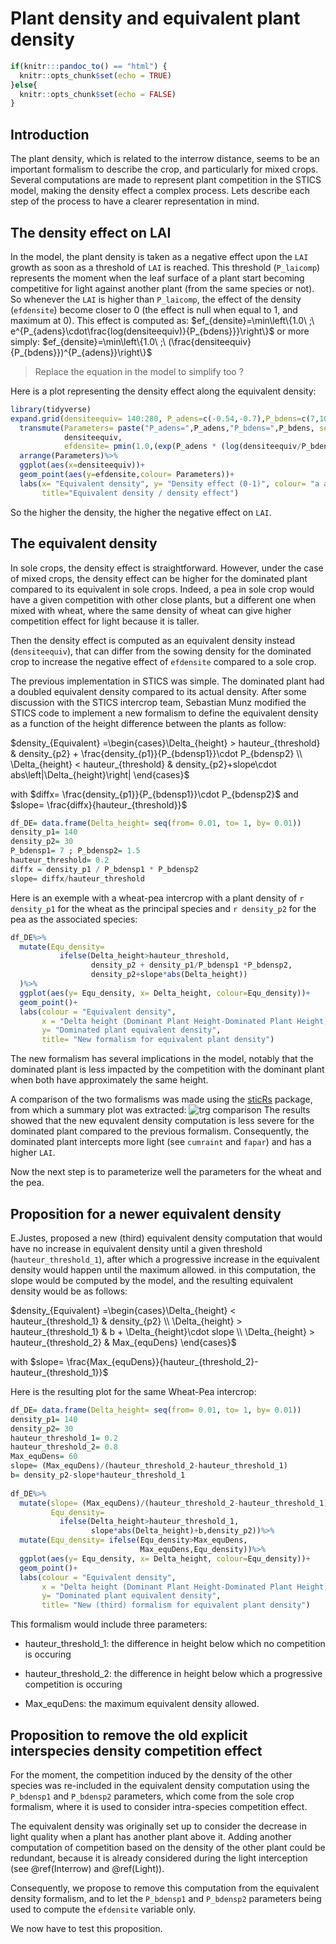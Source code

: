 # Plant density and equivalent plant density {#plantdensity}

```r
if(knitr:::pandoc_to() == "html") {
  knitr::opts_chunk$set(echo = TRUE)
}else{
  knitr::opts_chunk$set(echo = FALSE)
}
```

## Introduction

The plant density, which is related to the interrow distance, seems to be an important formalism to describe the crop, and particularly for mixed crops. Several computations are made to represent plant competition in the STICS model, making the density effect a complex process. Lets describe each step of the process to have a clearer representation in mind.

## The density effect on LAI

In the model, the plant density is taken as a negative effect upon the `LAI` growth as soon as a threshold of `LAI` is reached. This threshold (`P_laicomp`) represents the moment when the leaf surface of a plant start becoming competitive for light against another plant (from the same species or not). So whenever the `LAI` is higher than `P_laicomp`, the effect of the density (`efdensite`) become closer to 0 (the effect is null when equal to 1, and maximum at 0).
This effect is computed as:
$ef_{densite}=\min\left\{1.0\ ;\ e^{P_{adens}\cdot\frac{log(densiteequiv)}{P_{bdens}}}\right\}$
or more simply:
$ef_{densite}=\min\left\{1.0\ ;\ (\frac{densiteequiv}{P_{bdens}})^{P_{adens}}\right\}$

> Replace the equation in the model to simplify too ? 

Here is a plot representing the density effect along the equivalent density:
```r
library(tidyverse)
expand.grid(densiteequiv= 140:280, P_adens=c(-0.54,-0.7),P_bdens=c(7,10))%>%
  transmute(Parameters= paste("P_adens=",P_adens,"P_bdens=",P_bdens, sep=", "),
            densiteequiv,
            efdensite= pmin(1.0,(exp(P_adens * (log(densiteequiv/P_bdens))))))%>%
  arrange(Parameters)%>%
  ggplot(aes(x=densiteequiv))+
  geom_point(aes(y=efdensite,colour= Parameters))+
  labs(x= "Equivalent density", y= "Density effect (0-1)", colour= "a and b parameters values",
       title="Equivalent density / density effect")
```

So the higher the density, the higher the negative effect on `LAI`.

## The equivalent density 

In sole crops, the density effect is straightforward. However, under the case of mixed crops, the density effect can be higher for the dominated plant compared to its equivalent in sole crops. Indeed, a pea in sole crop would have a given competition with other close plants, but a different one when mixed with wheat, where the same density of wheat can give higher competition effect for light because it is taller.

Then the density effect is computed as an equivalent density instead (`densiteequiv`), that can differ from the sowing density for the dominated crop to increase the negative effect of `efdensite` compared to a sole crop.

The previous implementation in STICS was simple. The dominated plant had a doubled equivalent density compared to its actual density. After some discussion with the STICS intercrop team, Sebastian Munz modified the STICS code to implement a new formalism to define the equivalent density as a function of the height difference between the plants as follow:

$density_{Equivalent} =\begin{cases}\Delta_{height} > hauteur_{threshold} & density_{p2} + \frac{density_{p1}}{P_{bdensp1}}\cdot P_{bdensp2}  \\ \Delta_{height} < hauteur_{threshold} & density_{p2}+slope\cdot abs\left|\Delta_{height}\right| \end{cases}$

with $diffx= \frac{density_{p1}}{P_{bdensp1}}\cdot P_{bdensp2}$ and $slope= \frac{diffx}{hauteur_{threshold}}$
```r
df_DE= data.frame(Delta_height= seq(from= 0.01, to= 1, by= 0.01))
density_p1= 140
density_p2= 30
P_bdensp1= 7 ; P_bdensp2= 1.5
hauteur_threshold= 0.2
diffx = density_p1 / P_bdensp1 * P_bdensp2
slope= diffx/hauteur_threshold
```
Here is an exemple with a wheat-pea intercrop with a plant density of `r density_p1` for the wheat as the principal species and `r density_p2` for the pea as the associated species:
```r
df_DE%>%
  mutate(Equ_density= 
           ifelse(Delta_height>hauteur_threshold,
                  density_p2 + density_p1/P_bdensp1 *P_bdensp2,
                  density_p2+slope*abs(Delta_height))
  )%>%
  ggplot(aes(y= Equ_density, x= Delta_height, colour=Equ_density))+
  geom_point()+
  labs(colour = "Equivalent density",
       x = "Delta height (Dominant Plant Height-Dominated Plant Height)",
       y= "Dominated plant equivalent density",
       title= "New formalism for equivalent plant density")
```

The new formalism has several implications in the model, notably that the dominated plant is less impacted by the competition with the dominant plant when both have approximately the same height.

A comparison of the two formalisms was made using the [sticRs](https://github.com/VEZY/sticRs) package, from which a summary plot was extracted:
![trg comparison](img/Equ-dens-computation.png)
The results showed that the new equvalent density computation is less severe for the dominated plant compared to the previous formalism. Consequently, the dominated plant intercepts more light (see `cumraint` and `fapar`) and has a higher `LAI`.

Now the next step is to parameterize well the parameters for the wheat and the pea.


## Proposition for a newer equivalent density

E.Justes, proposed a new (third) equivalent density computation that would have no increase in equivalent density until a given threshold (`hauteur_threshold_1`), after which a progressive increase in the equivalent density would happen until the maximum allowed. in this computation, the slope would be computed by the model, and the resulting equivalent density would be as follows:

$density_{Equivalent} =\begin{cases}\Delta_{height} < hauteur_{threshold_1} & density_{p2} \\ \Delta_{height} > hauteur_{threshold_1} & b + \Delta_{height}\cdot slope \\ \Delta_{height} > hauteur_{threshold_2} & Max_{equDens} \end{cases}$

with $slope= \frac{Max_{equDens}}{hauteur_{threshold_2}-hauteur_{threshold_1}}$

Here is the resulting plot for the same Wheat-Pea intercrop:
```r
df_DE= data.frame(Delta_height= seq(from= 0.01, to= 1, by= 0.01))
density_p1= 140
density_p2= 30
hauteur_threshold_1= 0.2
hauteur_threshold_2= 0.8
Max_equDens= 60
slope= (Max_equDens)/(hauteur_threshold_2-hauteur_threshold_1)
b= density_p2-slope*hauteur_threshold_1
  
df_DE%>%
  mutate(slope= (Max_equDens)/(hauteur_threshold_2-hauteur_threshold_1),
         Equ_density= 
           ifelse(Delta_height>hauteur_threshold_1,
                  slope*abs(Delta_height)+b,density_p2))%>%
  mutate(Equ_density= ifelse(Equ_density>Max_equDens,
                             Max_equDens,Equ_density))%>%
  ggplot(aes(y= Equ_density, x= Delta_height, colour=Equ_density))+
  geom_point()+
  labs(colour = "Equivalent density",
       x = "Delta height (Dominant Plant Height-Dominated Plant Height)",
       y= "Dominated plant equivalent density",
       title= "New (third) formalism for equivalent plant density")
```

This formalism would include three parameters: 

* hauteur_threshold_1: the difference in height below which no competition is occuring

* hauteur_threshold_2: the difference in height below which a progressive competition is occuring

* Max_equDens: the maximum equivalent density allowed.

## Proposition to remove the old explicit interspecies density competition effect

For the moment, the competition induced by the density of the other species was re-included in the equivalent density computation using the `P_bdensp1` and `P_bdensp2` parameters, which come from the sole crop formalism, where it is used to consider intra-species competition effect. 

The equivalent density was originally set up to consider the decrease in light quality when a plant has another plant above it. Adding another computation of competition based on the density of the other plant could be redundant, because it is already considered during the light interception (see \@ref(Interrow) and \@ref(Light)). 

Consequently, we propose to remove this computation from the equivalent density formalism, and to let the `P_bdensp1` and `P_bdensp2` parameters being used to compute the `efdensite` variable only.

We now have to test this proposition.
